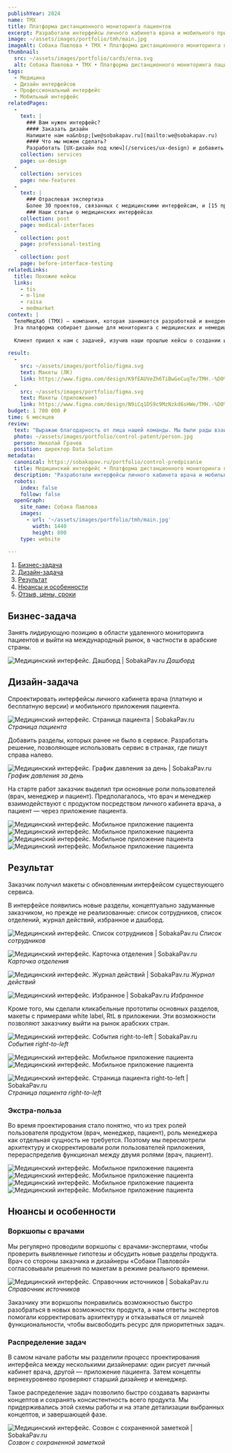 ```yaml
---
publishYear: 2024
name: ТМХ
title: Платформа дистанционного мониторинга пациентов
excerpt: Разработали интерфейсы личного кабинета врача и мобильного приложения пациента.
image: ~/assets/images/portfolio/tmh/main.jpg
imageAlt: Собака Павлова • ТМХ • Платформа дистанционного мониторинга пациентов
thumbnail:
  src: ~/assets/images/portfolio/cards/erna.svg
  alt: Собака Павлова • ТМХ • Платформа дистанционного мониторинга пациентов
tags:
  - Медицина
  - Дизайн интерфейсов
  - Профессиональный интерфейс
  - Мобильный интерфейс
relatedPages:
  -
    text: |
      ### Вам нужен интерфейс?
      #### Заказать дизайн
      Напишите нам на&nbsp;[we@sobakapav.ru](mailto:we@sobakapav.ru) 
      #### Что мы можем сделать?
      Разработать [UX-дизайн под ключ](/services/ux-design) и добавить в нитерфейс [новую функциональность](/services/new-features), как в этом кейсе. И [многое другое](/services). 
    collection: services
    page: ux-design
  -
    collection: services
    page: new-features
  -
    text: |
      ### Отраслевая экспертиза
      Более 30 проектов, связанных с медицинскими интерфейсам, и [15 проектных кейсов](https://sobakapav.ru/portfolio#med).
      ### Наши статьи о медицинских интерфейсах 
    collection: post
    page: medical-interfaces
  -
    collection: post
    page: professional-testing
  -
    collection: post
    page: before-interface-testing
relatedLinks:
  title: Похожие кейсы
  links:
    - tis
    - m-line
    - raisa
    - medmarket
context: |
  ТелеМедХаб (ТМХ) — компания, которая занимается разработкой и внедрением платформы дистанционного мониторинга пациентов (RPM). 
  Эта платформа собирает данные для мониторинга с медицинских и немедицинских устройств и сервисов разных производителей. 
  
  Клиент пришел к нам с задачей, изучив наши прошлые кейсы о создании интерфейсов для дистанционного мониторинга ([TIS](https://sobakapav.ru/portfolio/tis), [M-Line](https://sobakapav.ru/portfolio/medmarket)).
 
result:
  -
    src: ~/assets/images/portfolio/figma.svg
    text: Макеты (ЛК)
    link: https://www.figma.com/design/K9fEAUVeZh6TiBwGeCuqTe/TMH.-%D0%9B%D0%9A-%D0%B2%D1%80%D0%B0%D1%87%D0%B0?node-id=6390-2168
  -
    src: ~/assets/images/portfolio/figma.svg
    text: Макеты (приложение)
    link: https://www.figma.com/design/N9iCq1DS9c9MzNzkd6sHWe/TMH.-%D0%9F%D1%80%D0%B8%D0%BB%D0%BE%D0%B6%D0%B5%D0%BD%D0%B8%D0%B5-%D0%BF%D0%B0%D1%86%D0%B8%D0%B5%D0%BD%D1%82%D0%B0?node-id=4365-2
budget: 1 700 000 ₽
time: 6 месяцев
review: 
  text: "Выражаю благодарность от лица нашей команды. Мы были рады взаимодействию с вашей командой и в ближайшее время встанем в очередь на другую задачку по схожей тематике. Считаем, что сработаться удалось весьма качественно, поэтому в дальнейшем реализовывать задумки будет приятней и комфортней."
  photo: ~/assets/images/portfolio/control-patent/person.jpg
  person: Николай Грачев
  position: директор Data Solution
metadata:
  canonical: https://sobakapav.ru/portfolio/control-predpisanie
  title: Медицинский интерфейс • Платформа дистанционного мониторинга пациентов (кейс)
  description: "Разработали интерфейсы личного кабинета врача и мобильного приложения пациента."
  robots:
    index: false
    follow: false
  openGraph:
    site_name: Собака Павлова
    images:
      - url: '~/assets/images/portfolio/tmh/main.jpg'
        width: 1440
        height: 800
    type: website
  
---
```


1. [Бизнес-задача](#anchor1)
2. [Дизайн-задача](#anchor2)
3. [Результат](#anchor3)
4. [Нюансы и особенности](#anchor4)
5. [Отзыв, цены, сроки](#anchor5)

## <a name="anchor1" />Бизнес-задача

Занять лидирующую позицию в области удаленного мониторинга пациентов и выйти на международный рынок, в частности в арабские страны.

![Медицинский интерфейс. Дашборд | SobakaPav.ru](~/assets/images/portfolio/tmh/1.jpg)
_Дашборд_

## <a name="anchor2" />Дизайн-задача

Спроектировать интерфейсы личного кабинета врача (платную и бесплатную версии) и мобильного приложения пациента.

![Медицинский интерфейс. Страница пациента | SobakaPav.ru](~/assets/images/portfolio/tmh/2.jpg)
_Страница пациента_

Добавить разделы, которых ранее не было в сервисе. Разработать решение, позволяющее использовать сервис в странах, где пишут справа налево.

![Медицинский интерфейс. График давления за день | SobakaPav.ru](~/assets/images/portfolio/tmh/3.jpg)
_График давления за день_

На старте работ заказчик выделил три основные роли пользователей (врач, менеджер и пациент). Предполагалось, что врач и менеджер взаимодействуют с продуктом посредством личного кабинета врача, а пациент — через приложение пациента.  

<div class="flex gap-2 flex-wrap"> <Image src="~/assets/images/portfolio/tmh/4-1.jpg" alt="Медицинский интерфейс. Мобильное приложение пациента" class="min-w-72 grow shrink basis-0"/> <Image src="~/assets/images/portfolio/tmh/4-2.jpg" alt="Медицинский интерфейс. Мобильное приложение пациента" class="min-w-72 grow shrink basis-0" /> <Image src="~/assets/images/portfolio/tmh/4-3.jpg" alt="Медицинский интерфейс. Мобильное приложение пациента" class="min-w-72 grow shrink basis-0" /> <Image src="~/assets/images/portfolio/tmh/4-4.jpg" alt="Медицинский интерфейс. Мобильное приложение пациента" class="min-w-72 grow shrink basis-0" /></div>

## <a name="anchor3" />Результат

Заказчик получил макеты с обновленным интерфейсом существующего сервиса.

В интерфейсе появились новые разделы, концептуально задуманные заказчиком, но прежде не реализованные: список сотрудников, список отделений, журнал действий, избранное и дашборд.

![Медицинский интерфейс. Список сотрудников | SobakaPav.ru](~/assets/images/portfolio/tmh/5.jpg)
_Список сотрудников_

![Медицинский интерфейс. Карточка отделения | SobakaPav.ru](~/assets/images/portfolio/tmh/6.jpg)
_Карточка отделения_

![Медицинский интерфейс. Журнал действий | SobakaPav.ru](~/assets/images/portfolio/tmh/7.jpg)
_Журнал действий_

![Медицинский интерфейс. Избранное | SobakaPav.ru](~/assets/images/portfolio/tmh/8.jpg)
_Избранное_

Кроме того, мы сделали кликабельные прототипы основных разделов, макеты с примерами white label, RtL в приложении. Эти возможности позволяют заказчику выйти на рынок арабских стран.

![Медицинский интерфейс. События right-to-left | SobakaPav.ru](~/assets/images/portfolio/tmh/9.jpg)
_События right-to-left_

<div class="flex gap-2 flex-wrap"> <Image src="~/assets/images/portfolio/tmh/10-1.jpg" alt="Медицинский интерфейс. Мобильное приложение пациента" class="min-w-72 grow shrink basis-0"/> <Image src="~/assets/images/portfolio/tmh/10-2.jpg" alt="Медицинский интерфейс. Мобильное приложение пациента" class="min-w-72 grow shrink basis-0" /> </div>

![Медицинский интерфейс. Страница пациента right-to-left | SobakaPav.ru](~/assets/images/portfolio/tmh/11.jpg)
_Страница пациента right-to-left_

### Экстра-польза

Во время проектирования стало понятно, что из трех ролей пользователя продуктом (врач, менеджер, пациент), роль менеджера как отдельная сущность не требуется. Поэтому мы пересмотрели архитектуру и скорректировали роли пользователей приложения, перераспределив функционал между двумя ролями (врач, пациент).

<div class="flex gap-2 flex-wrap"> <Image src="~/assets/images/portfolio/tmh/12-1.jpg" alt="Медицинский интерфейс. Мобильное приложение пациента" class="min-w-72 grow shrink basis-0"/> <Image src="~/assets/images/portfolio/tmh/12-2.jpg" alt="Медицинский интерфейс. Мобильное приложение пациента" class="min-w-72 grow shrink basis-0" /> <Image src="~/assets/images/portfolio/tmh/12-3.jpg" alt="Медицинский интерфейс. Мобильное приложение пациента" class="min-w-72 grow shrink basis-0" /> <Image src="~/assets/images/portfolio/tmh/12-4.jpg" alt="Медицинский интерфейс. Мобильное приложение пациента" class="min-w-72 grow shrink basis-0" /></div>

## <a name="anchor4" />Нюансы и особенности
### Воркшопы с врачами

Мы регулярно проводили воркшопы с врачами-экспертами, чтобы проверить выявленные гипотезы и обсудить новые разделы продукта. Врач со стороны заказчика и дизайнеры «Собаки Павловой» согласовывали решения по макетам в режиме реального времени.

![Медицинский интерфейс. Справочник источников | SobakaPav.ru](~/assets/images/portfolio/tmh/13.png)
_Справочник источников_

Заказчику эти воркшопы понравились возможностью быстро разобраться в новых возможностях продукта, а нам ответы экспертов помогали корректировать архитектуру и отказываться от лишней функциональности, чтобы высвободить ресурс для приоритетных задач.

### Распределение задач
В самом начале работы мы разделили процесс проектирования интерфейса между несколькими дизайнерами: один рисует личный кабинет врача, другой  — приложение пациента. Затем концепты  вернехуровнево проверяют старший дизайнер и менеджер.

Такое распределение задач позволило быстро создавать варианты концептов и сохранять консистентность всего продукта. Мы придерживались этой схемы работы и на этапе детализации выбранных концептов, и завершающей фазе. 

![Медицинский интерфейс. Созвон с сохраненной заметкой | SobakaPav.ru](~/assets/images/portfolio/tmh/14.jpg)
_Созвон с сохраненной заметкой_

### <a name="anchor5" />





